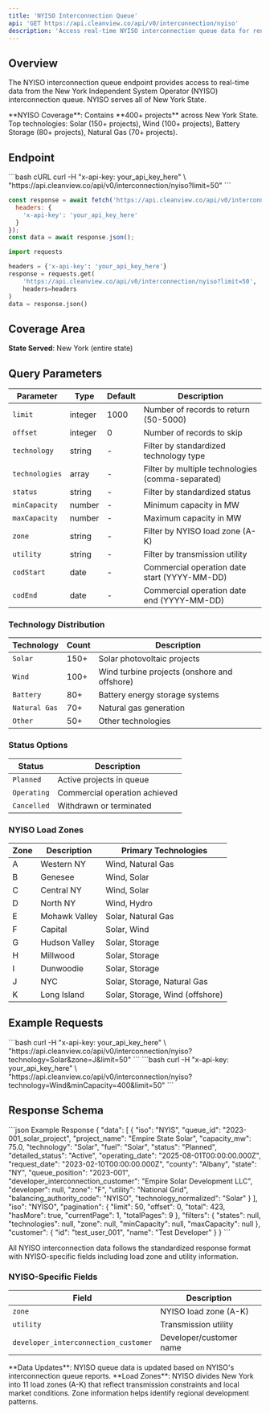 ```yaml
---
title: 'NYISO Interconnection Queue'
api: 'GET https://api.cleanview.co/api/v0/interconnection/nyiso'
description: 'Access real-time NYISO interconnection queue data for renewable energy projects'
---
```


## Overview

The NYISO interconnection queue endpoint provides access to real-time data from the New York Independent System Operator (NYISO) interconnection queue. NYISO serves all of New York State.

<Note>
**NYISO Coverage**: Contains **400+ projects** across New York State. Top technologies: Solar (150+ projects), Wind (100+ projects), Battery Storage (80+ projects), Natural Gas (70+ projects).
</Note>

## Endpoint

<CodeGroup>
```bash cURL
curl -H "x-api-key: your_api_key_here" \
  "https://api.cleanview.co/api/v0/interconnection/nyiso?limit=50"
```

```javascript JavaScript
const response = await fetch('https://api.cleanview.co/api/v0/interconnection/nyiso?limit=50', {
  headers: {
    'x-api-key': 'your_api_key_here'
  }
});
const data = await response.json();
```

```python Python
import requests

headers = {'x-api-key': 'your_api_key_here'}
response = requests.get(
    'https://api.cleanview.co/api/v0/interconnection/nyiso?limit=50',
    headers=headers
)
data = response.json()
```
</CodeGroup>

## Coverage Area

**State Served**: New York (entire state)

## Query Parameters

| Parameter | Type | Default | Description |
|-----------|------|---------|-------------|
| `limit` | integer | 1000 | Number of records to return (50-5000) |
| `offset` | integer | 0 | Number of records to skip |
| `technology` | string | - | Filter by standardized technology type |
| `technologies` | array | - | Filter by multiple technologies (comma-separated) |
| `status` | string | - | Filter by standardized status |
| `minCapacity` | number | - | Minimum capacity in MW |
| `maxCapacity` | number | - | Maximum capacity in MW |
| `zone` | string | - | Filter by NYISO load zone (A-K) |
| `utility` | string | - | Filter by transmission utility |
| `codStart` | date | - | Commercial operation date start (YYYY-MM-DD) |
| `codEnd` | date | - | Commercial operation date end (YYYY-MM-DD) |

### Technology Distribution

| Technology | Count | Description |
|------------|-------|-------------|
| `Solar` | 150+ | Solar photovoltaic projects |
| `Wind` | 100+ | Wind turbine projects (onshore and offshore) |
| `Battery` | 80+ | Battery energy storage systems |
| `Natural Gas` | 70+ | Natural gas generation |
| `Other` | 50+ | Other technologies |

### Status Options

| Status | Description |
|--------|-------------|
| `Planned` | Active projects in queue |
| `Operating` | Commercial operation achieved |
| `Cancelled` | Withdrawn or terminated |

### NYISO Load Zones

| Zone | Description | Primary Technologies |
|------|-------------|---------------------|
| A | Western NY | Wind, Natural Gas |
| B | Genesee | Wind, Solar |
| C | Central NY | Wind, Solar |
| D | North NY | Wind, Hydro |
| E | Mohawk Valley | Solar, Natural Gas |
| F | Capital | Solar, Wind |
| G | Hudson Valley | Solar, Storage |
| H | Millwood | Solar, Storage |
| I | Dunwoodie | Solar, Storage |
| J | NYC | Solar, Storage, Natural Gas |
| K | Long Island | Solar, Storage, Wind (offshore) |

## Example Requests

<AccordionGroup>
  <Accordion title="Get Solar Projects in NYC Area (Zone J)">
    ```bash
    curl -H "x-api-key: your_api_key_here" \
      "https://api.cleanview.co/api/v0/interconnection/nyiso?technology=Solar&zone=J&limit=50"
    ```
  </Accordion>
  
  <Accordion title="Get Offshore Wind Projects">
    ```bash
    curl -H "x-api-key: your_api_key_here" \
      "https://api.cleanview.co/api/v0/interconnection/nyiso?technology=Wind&minCapacity=400&limit=50"
    ```
  </Accordion>
</AccordionGroup>

## Response Schema

<ResponseExample>
```json Example Response
{
  "data": [
    {
      "iso": "NYIS",
      "queue_id": "2023-001_solar_project",
      "project_name": "Empire State Solar",
      "capacity_mw": 75.0,
      "technology": "Solar",
      "fuel": "Solar",
      "status": "Planned",
      "detailed_status": "Active",
      "operating_date": "2025-08-01T00:00:00.000Z",
      "request_date": "2023-02-10T00:00:00.000Z",
      "county": "Albany",
      "state": "NY",
      "queue_position": "2023-001",
      "developer_interconnection_customer": "Empire Solar Development LLC",
      "developer": null,
      "zone": "F",
      "utility": "National Grid",
      "balancing_authority_code": "NYISO",
      "technology_normalized": "Solar"
    }
  ],
  "iso": "NYISO",
  "pagination": {
    "limit": 50,
    "offset": 0,
    "total": 423,
    "hasMore": true,
    "currentPage": 1,
    "totalPages": 9
  },
  "filters": {
    "states": null,
    "technologies": null,
    "zone": null,
    "minCapacity": null,
    "maxCapacity": null
  },
  "customer": {
    "id": "test_user_001",
    "name": "Test Developer"
  }
}
```
</ResponseExample>

All NYISO interconnection data follows the standardized response format with NYISO-specific fields including load zone and utility information.

### NYISO-Specific Fields

| Field | Description |
|-------|-------------|
| `zone` | NYISO load zone (A-K) |
| `utility` | Transmission utility |
| `developer_interconnection_customer` | Developer/customer name |

<Note>
**Data Updates**: NYISO queue data is updated based on NYISO's interconnection queue reports.
</Note>

<Info>
**Load Zones**: NYISO divides New York into 11 load zones (A-K) that reflect transmission constraints and local market conditions. Zone information helps identify regional development patterns.
</Info>